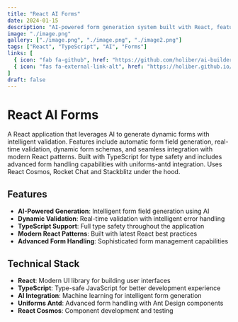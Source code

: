 ```yaml
---
title: "React AI Forms"
date: 2024-01-15
description: "AI-powered form generation system built with React, featuring dynamic form creation and field validation."
image: "./image.png"
gallery: ["./image.png", "./image.png", "./image2.png"]
tags: ["React", "TypeScript", "AI", "Forms"]
links: [
  { icon: "fab fa-github", href: "https://github.com/holiber/ai-builder" },
  { icon: "fas fa-external-link-alt", href: "https://holiber.github.io/react-ai-forms/" }
]
draft: false
---
```


# React AI Forms

A React application that leverages AI to generate dynamic forms with intelligent validation. Features include automatic form field generation, real-time validation, dynamic form schemas, and seamless integration with modern React patterns. Built with TypeScript for type safety and includes advanced form handling capabilities with uniforms-antd integration. Uses React Cosmos, Rocket Chat and Stackblitz under the hood.

## Features

- **AI-Powered Generation**: Intelligent form field generation using AI
- **Dynamic Validation**: Real-time validation with intelligent error handling
- **TypeScript Support**: Full type safety throughout the application
- **Modern React Patterns**: Built with latest React best practices
- **Advanced Form Handling**: Sophisticated form management capabilities

## Technical Stack

- **React**: Modern UI library for building user interfaces
- **TypeScript**: Type-safe JavaScript for better development experience
- **AI Integration**: Machine learning for intelligent form generation
- **Uniforms Antd**: Advanced form handling with Ant Design components
- **React Cosmos**: Component development and testing

